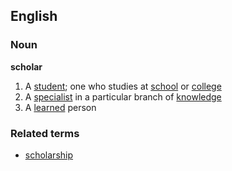 ==English==
===Noun===
'''scholar'''
#A [[student]]; one who studies at [[school]] or [[college]]
#A [[specialist]] in a particular branch of [[knowledge]]
#A [[learned]] person
===Related terms===
*[[scholarship]]